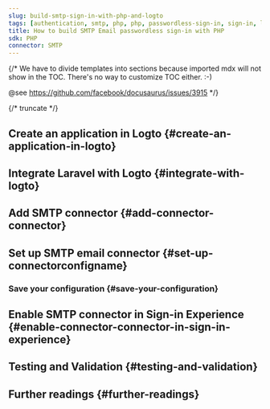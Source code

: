 ```yaml
---
slug: build-smtp-sign-in-with-php-and-logto
tags: [authentication, smtp, php, php, passwordless-sign-in, sign-in, login]
title: How to build SMTP Email passwordless sign-in with PHP
sdk: PHP
connector: SMTP
---
```


{/*
  We have to divide templates into sections because imported mdx will not show in the TOC.
  There's no way to customize TOC either. :-)

  @see https://github.com/facebook/docusaurus/issues/3915
*/}



{/* truncate */}

<Intro connector={connector} sdk="PHP" link="https://www.php.net" />

## Create an application in Logto \{#create-an-application-in-logto}

<CreateApplication type="Traditional web" framework="Laravel" />

## Integrate Laravel with Logto \{#integrate-with-logto}

<FrameworkGuide />

## Add SMTP connector \{#add-connector-connector}

<AddPasswordlessConnector
  connector={connector}
  connectorType="Email"
  passwordlessSignUpIdentifier="Email address"
/>

## Set up SMTP email connector \{#set-up-connectorconfigname}

<ConnectorGuide />

### Save your configuration \{#save-your-configuration}

<SaveYourConfiguration connector={connector} />

## Enable SMTP connector in Sign-in Experience \{#enable-connector-connector-in-sign-in-experience}

<EnablePasswordlessConnector
  connectorType="Email"
  passwordlessSignUpIdentifier="Email address"
/>

## Testing and Validation \{#testing-and-validation}

<TestingAndValidation connector={connector} sdk="PHP" />

## Further readings \{#further-readings}

<FurtherReadings />
